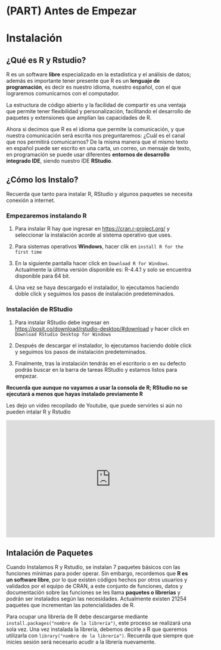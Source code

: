 # (PART) Antes de Empezar {-}

# Instalación

## ¿Qué es R y Rstudio?

R es un software **libre** especializado en la estadística y el análisis de datos; además es importante tener presente que R es un **lenguaje de programación**, es decir es nuestro idioma, nuestro español, con el que lograremos comunicarnos con el computador.

La estructura de código abierto y la facilidad de compartir es una ventaja que permite tener flexibilidad y personalización, facilitando el desarrollo de paquetes y extensiones que amplían las capacidades de R.

Ahora si decimos que R es el idioma que permite la comunicación, y que nuestra comunicación será escrita nos preguntaremos: ¿Cuál es el canal que nos permitirá comunicarnos? De la misma manera que el mismo texto en español puede ser escrito en una carta, un correo, un mensaje de texto, en programación se puede usar diferentes **entornos de desarrollo integrado IDE**, siendo nuestro IDE **RStudio**.

## ¿Cómo los Instalo?

Recuerda que tanto para instalar R, RStudio y algunos paquetes se necesita conexión a internet.

### Empezaremos instalando R

1. Para instalar R hay que ingresar en <https://cran.r-project.org/> y seleccionar la instalación acorde al sistema operativo que uses.

2. Para sistemas operativos **Windows**, hacer clik en `install R for the first time`

3. En la siguiente pantalla hacer click en `Download R for Windows`. Actualmente la última versión disponible es: R-4.4.1 y solo se encuentra disponible para 64 bit. 

4. Una vez se haya descargado el instalador, lo ejecutamos haciendo doble click y seguimos los pasos de instalación predeteminados.


### Instalación de RStudio

1. Para instalar RStudio debe ingresar en <https://posit.co/download/rstudio-desktop/#download> y hacer click en `Download RStudio Desktop for Windows`

2. Después de descargar el instalador, lo ejecutamos haciendo doble click y seguimos los pasos de instalación predeteminados.

3. Finalmente, tras la instalación tendrás en el escritorio o en su defecto podrás buscar en la barra de tareas RStudio y estamos listos para empezar.

**Recuerda que aunque no vayamos a usar la consola de R; RStudio no se ejecutará a menos que hayas instalado previamente R**

Les dejo un video recopilado de Youtube, que puede servirles si aún no pueden intalar R y Rstudio

<div>
<p style = 'text-align:center;'>
<iframe width="560" height="315" src="https://www.youtube.com/embed/hbgzW3Cvda4?si=JFL_hIChsx7KEltc" title="YouTube video player" frameborder="0" allow="accelerometer; autoplay; clipboard-write; encrypted-media; gyroscope; picture-in-picture; web-share" referrerpolicy="strict-origin-when-cross-origin" allowfullscreen></iframe>
</div>
</p>

## Intalación de Paquetes

Cuando Instalamos R y Rstudio, se instalan 7 paquetes básicos con las funciones mínimas para poder operar. Sin embargo, recordemos que **R es un software libre**, por lo que existen códigos hechos por otros usuarios y validados por el equipo de CRAN, a este conjunto de funciones, datos y documentación sobre las funciones se les llama **paquetes o librerías** y podrán ser instalados según las necesidades. 
Actualmente existen 21254 paquetes que incrementan las potencialidades de R.

Para ocupar una librería de R debe descargarse mediante `install.packages("nombre de la librería")`, este proceso se realizará una sola vez. Una vez instalada la librería, debemos decirle a R que queremos utilizarla con `library("nombre de la librería")`. Recuerda que siempre que inicies sesión será necesario acudir a la librería nuevamente.

